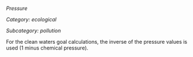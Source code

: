 *Pressure*

*Category: ecological*

*Subcategory: pollution*


For the clean waters goal calculations, the inverse of the pressure values is used (1 minus chemical pressure).
